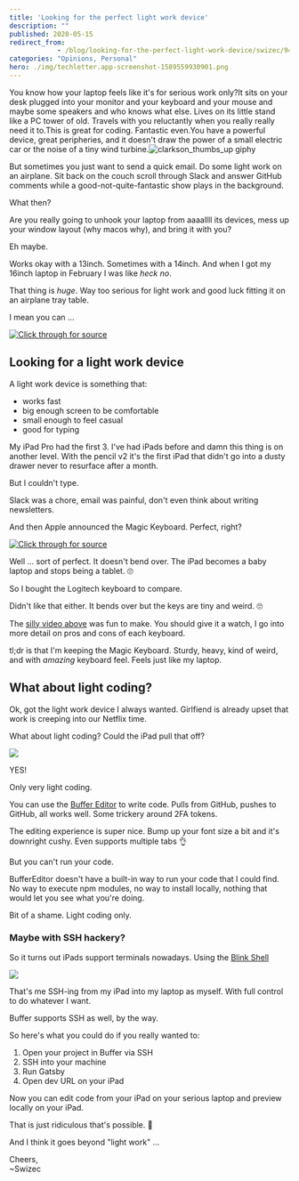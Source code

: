 ```yaml
---
title: 'Looking for the perfect light work device'
description: ""
published: 2020-05-15
redirect_from: 
            - /blog/looking-for-the-perfect-light-work-device/swizec/9413
categories: "Opinions, Personal"
hero: ./img/techletter.app-screenshot-1589559930901.png
---
```

You know how your laptop feels like it&#x27;s for serious work only?It sits on your desk plugged into your monitor and your keyboard and your mouse and maybe some speakers and who knows what else. Lives on its little stand like a PC tower of old. Travels with you reluctantly when you really really need it to.This is great for coding. Fantastic even.You have a powerful device, great peripheries, and it doesn&#x27;t draw the power of a small electric car or the noise of a tiny wind turbine.![clarkson_thumbs_up giphy](./img/media-6WJroWFPN2LyE-giphy.gif)



But sometimes you just want to send a quick email. Do some light work on an airplane. Sit back on the couch scroll through Slack and answer GitHub comments while a good-not-quite-fantastic show plays in the background.



What then?



Are you really going to unhook your laptop from aaaallll its devices, mess up your window layout (why macos why), and bring it with you?



Eh maybe.



Works okay with a 13inch. Sometimes with a 14inch. And when I got my 16inch laptop in February I was like _heck no_.



That thing is _huge_. Way too serious for light work and good luck fitting it on an airplane tray table.



I mean you can ...





[![Click through for source](./img/techletter.app-screenshot-1589559930901.png)](https://twitter.com/Swizec/status/1229544743308124160)





## Looking for a light work device



A light work device is something that:



- works fast
- big enough screen to be comfortable
- small enough to feel casual
- good for typing



My iPad Pro had the first 3. I&#x27;ve had iPads before and damn this thing is on another level. With the pencil v2 it&#x27;s the first iPad that didn&#x27;t go into a dusty drawer never to resurface after a month.



But I couldn&#x27;t type.



Slack was a chore, email was painful, don&#x27;t even think about writing newsletters.



And then Apple announced the Magic Keyboard. Perfect, right?





[![Click through for source](./img/techletter.app-screenshot-1589559932446.png)](https://www.youtube.com/watch?v=okKkMrYSKeA)





Well ... sort of perfect. It doesn&#x27;t bend over. The iPad becomes a baby laptop and stops being a tablet. 🙄



So I bought the Logitech keyboard to compare.



Didn&#x27;t like that either. It bends over but the keys are tiny and weird. 🙄



The [silly video above](https://www.youtube.com/watch?v=okKkMrYSKeA) was fun to make. You should give it a watch, I go into more detail on pros and cons of each keyboard.



tl;dr is that I&#x27;m keeping the Magic Keyboard. Sturdy, heavy, kind of weird, and with _amazing_ keyboard feel. Feels just like my laptop.



## What about light coding?



Ok, got the light work device I always wanted. Girlfiend is already upset that work is creeping into our Netflix time.



What about light coding? Could the iPad pull that off?



![](./img/0pb4S9m.png)



YES!



Only very light coding.



You can use the [Buffer Editor](https://buffereditor.com/) to write code. Pulls from GitHub, pushes to GitHub, all works well. Some trickery around 2FA tokens.



The editing experience is super nice. Bump up your font size a bit and it&#x27;s downright cushy. Even supports multiple tabs 👌



But you can&#x27;t run your code.



BufferEditor doesn&#x27;t have a built-in way to run your code that I could find. No way to execute npm modules, no way to install locally, nothing that would let you see what you&#x27;re doing.



Bit of a shame. Light coding only.



### Maybe with SSH hackery?



So it turns out iPads support terminals nowadays. Using the [Blink Shell](https://blink.sh/)



![](./img/PXYabsq.png)



That&#x27;s me SSH-ing from my iPad into my laptop as myself. With full control to do whatever I want.



Buffer supports SSH as well, by the way.



So here&#x27;s what you could do if you really wanted to:



1. Open your project in Buffer via SSH
2. SSH into your machine
3. Run Gatsby
4. Open dev URL on your iPad



Now you can edit code from your iPad on your serious laptop and preview locally on your iPad.



That is just ridiculous that&#x27;s possible. 🤯



And I think it goes beyond &quot;light work&quot; ...



Cheers,  
~Swizec